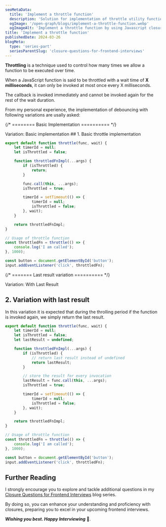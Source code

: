```yaml
---
seoMetaData:
  title: 'Implement a throttle function'
  description: 'Solution for implementation of throttle utility function question using closures asked in frontend interviews.'
  ogImage: '/open-graph/blogs/implement-a-throttle-function.webp'
  ogImageAlt: 'Implement a throttle function by using Javascript closures.'
title: 'Implement a throttle function'
publishedDate: 2024-03-26
blogMeta:
  type: 'series-part'
  seriesParentSlug: 'closure-questions-for-frontend-interviews'
---
```


**Throttling** is a technique used to control how many times we allow a function to be executed over time.

When a JavaScript function is said to be throttled with a wait time of **X milliseconds**, it can only be invoked at most once every X milliseconds.

The callback is invoked immediately and cannot be invoked again for the rest of the wait duration.

From my personal experience, the implementation of debouncing with following variations are usally asked:

{/* ======== Basic Implementation ========== */}

<section>
<SubHeading>Variation: Basic implementation</SubHeading>
## 1. Basic throttle implementation

```js title="./src/throttle.js"
export default function throttle(func, wait) {
	let timerId = null;
	let isThrottled = false;

	function throttledFnImpl(...args) {
		if (isThrottled) {
			return;
		}

		func.call(this, ...args);
		isThrottled = true;

		timerId = setTimeout(() => {
			timerId = null;
			isThrottled = false;
		}, wait);
	}

	return throttledFnImpl;
}

// Usage of throttle function
const throttledFn = throttle(() => {
	console.log('I am called');
}, 1000);

const button = document.getElementById('button');
input.addEventListener('click', throttledFn);
```

</section>

{/* ======= Last result variation ========== */}

<section>

<SubHeading>Variation: With Last Result</SubHeading>
## 2. Variation with last result

In this variation it is expected that during the throlling period if the function is invoked again, we simply return the last result.

```js title="./src/throttle.js"
export default function throttle(func, wait) {
	let timerId = null;
	let isThrottled = false;
	let lastResult = undefined;

	function throttledFnImpl(...args) {
		if (isThrottled) {
			// return last result instead of undefined
			return lastResult;
		}

		// store the result for every invocation
		lastResult = func.call(this, ...args);
		isThrottled = true;

		timerId = setTimeout(() => {
			timerId = null;
			isThrottled = false;
		}, wait);
	}

	return throttledFnImpl;
}

// Usage of throttle function
const throttledFn = throttle(() => {
	console.log('I am called');
}, 1000);

const button = document.getElementById('button');
input.addEventListener('click', throttledFn);
```

</section>

## Further Reading

I strongly encourage you to explore and tackle additional questions in my [Closure Questions for Frontend Interviews](/blog/closure-questions-for-frontend-interviews/ 'Find more question on closures in the closure questions for frontend Interviews blog series') blog series.

By doing so, you can enhance your understanding and proficiency with closures, preparing you to excel in your upcoming frontend interviews.

**_Wishing you best. Happy Interviewing_** 🫡.
